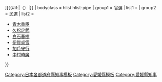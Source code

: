 {{Navbox
| name = 愛媛縣知事
| state  = {{{state|autocollapse}}}
| title = {{Flagicon|愛媛縣}} [[愛媛縣知事列表|愛媛縣{{#if:{{{2|}}}|{{{2|}}}|知事}}]]{{#if:{{{1|}}}|（{{{1|}}}）|}}
| bodyclass = hlist hlist-pipe
| group1 = 官選
| list1 ={{Navbox|child
 |group1=参事
 |list1=*[[江木康直]]
 |group2=縣令
 |list2=*[[岩村高俊]] <SUB>權令→縣令</SUB>
*[[關新平]]
 |group3=知事
 |list3=*[[關新平]]
*[[藤村紫朗]]
*[[白根專一]]
*[[勝間田稔]]
*[[小牧昌業]]
*[[室孝次郎]]
*[[牧朴真]]
*[[篠崎五郎]]
*[[大庭寬一]]
*[[本部泰]]
*[[菅井誠美]]
*[[安藤謙介]]
*[[伊澤多喜男]]
*[[深町鍊太郎]]
*[[坂田幹太]]
*[[若林賚藏]]
*[[馬渡俊雄]]
*[[宮崎通之助]]
*[[佐竹義文]]
*[[香坂昌康]]
*[[尾崎勇次郎]]
*[[市村慶三]]
*[[木下信]]
*[[笹井幸一郎]]
*[[久米成夫]]
*[[一戶二郎]]
*[[大場鑑次郎]]
*[[古川静夫]]
*[[持永義夫]]
*[[中村敬之進]]
*[[畠田昌福]]
*[[福本柳一]]
*[[相川勝六]]
*[[雪澤千代治]]
*[[土肥米之]]
*[[豐島章太郎]]
*[[青木重臣]]
*[[松下一]]}}
| group2 = 民選
| list2 =
*[[青木重臣]]
*[[久松定武]]
*[[白石春樹]]
*[[伊賀貞雪]]
*[[加戶守行]]
*[[中村時廣]]
}}<noinclude>
[[Category:日本各都道府縣知事模板]]
[[Category:愛媛縣模板]]
[[Category:愛媛縣知事]]
</noinclude>